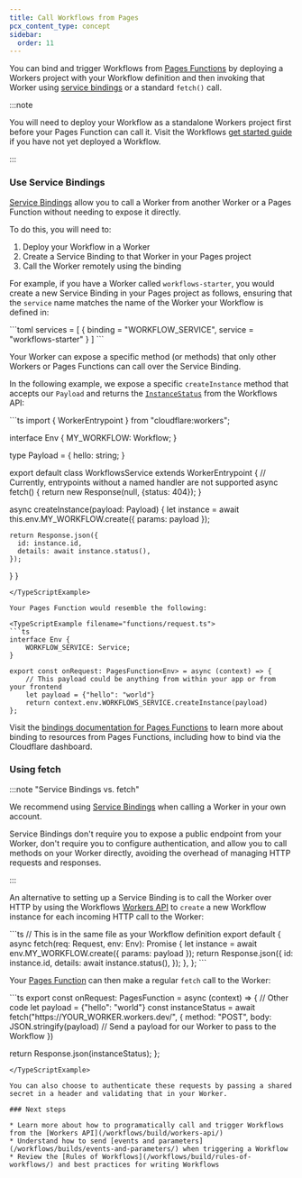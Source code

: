 ```yaml
---
title: Call Workflows from Pages
pcx_content_type: concept
sidebar:
  order: 11
---
```



You can bind and trigger Workflows from [Pages Functions](/pages/functions/) by deploying a Workers project with your Workflow definition and then invoking that Worker using [service bindings](/pages/functions/bindings/#service-bindings) or a standard `fetch()` call.

:::note

You will need to deploy your Workflow as a standalone Workers project first before your Pages Function can call it. Visit the Workflows [get started guide](/workflows/get-started/guide/) if you have not yet deployed a Workflow.

:::

### Use Service Bindings

[Service Bindings](/workers/runtime-apis/bindings/service-bindings/) allow you to call a Worker from another Worker or a Pages Function without needing to expose it directly.

To do this, you will need to:

1. Deploy your Workflow in a Worker
2. Create a Service Binding to that Worker in your Pages project
3. Call the Worker remotely using the binding

For example, if you have a Worker called `workflows-starter`, you would create a new Service Binding in your Pages project as follows, ensuring that the `service` name matches the name of the Worker your Workflow is defined in:

<WranglerConfig>
```toml
services = [
  { binding = "WORKFLOW_SERVICE", service = "workflows-starter" }
]
```
</WranglerConfig>

Your Worker can expose a specific method (or methods) that only other Workers or Pages Functions can call over the Service Binding.

In the following example, we expose a specific `createInstance` method that accepts our `Payload` and returns the [`InstanceStatus`](/workflows/build/workers-api/#instancestatus) from the Workflows API:

<TypeScriptExample filename="index.ts">
```ts
import { WorkerEntrypoint } from "cloudflare:workers";

interface Env {
	MY_WORKFLOW: Workflow;
}

type Payload = {
	hello: string;
}

export default class WorkflowsService extends WorkerEntrypoint<Env> {
  // Currently, entrypoints without a named handler are not supported
  async fetch() { return new Response(null, {status: 404}); }

  async createInstance(payload: Payload) {
    let instance = await this.env.MY_WORKFLOW.create({
    	params: payload
    });

    return Response.json({
      id: instance.id,
      details: await instance.status(),
    });
  }
}
```
</TypeScriptExample>

Your Pages Function would resemble the following:

<TypeScriptExample filename="functions/request.ts">
```ts
interface Env {
	WORKFLOW_SERVICE: Service;
}

export const onRequest: PagesFunction<Env> = async (context) => {
	// This payload could be anything from within your app or from your frontend
	let payload = {"hello": "world"}
	return context.env.WORKFLOWS_SERVICE.createInstance(payload)
};
```
</TypeScriptExample>

Visit the [bindings documentation for Pages Functions](/pages/functions/bindings/#service-bindings) to learn more about binding to resources from Pages Functions, including how to bind via the Cloudflare dashboard.

### Using fetch

:::note "Service Bindings vs. fetch"

We recommend using [Service Bindings](/workers/runtime-apis/bindings/service-bindings/) when calling a Worker in your own account.

Service Bindings don't require you to expose a public endpoint from your Worker, don't require you to configure authentication, and allow you to call methods on your Worker directly, avoiding the overhead of managing HTTP requests and responses.

:::

An alternative to setting up a Service Binding is to call the Worker over HTTP by using the Workflows [Workers API](/workflows/build/workers-api/#workflow) to `create` a new Workflow instance for each incoming HTTP call to the Worker:

<TypeScriptExample filename="index.ts">
```ts
// This is in the same file as your Workflow definition
export default {
  async fetch(req: Request, env: Env): Promise<Response> {
    let instance = await env.MY_WORKFLOW.create({
    	params: payload
    });
    return Response.json({
      id: instance.id,
      details: await instance.status(),
    });
  },
};
```
</TypeScriptExample>

Your [Pages Function](/pages/functions/get-started/) can then make a regular `fetch` call to the Worker:

<TypeScriptExample filename="functions/request.ts">
```ts
export const onRequest: PagesFunction<Env> = async (context) => {
	// Other code
	let payload = {"hello": "world"}
  const instanceStatus = await fetch("https://YOUR_WORKER.workers.dev/", {
  	method: "POST",
    body: JSON.stringify(payload) // Send a payload for our Worker to pass to the Workflow
  })

  return Response.json(instanceStatus);
};
```
</TypeScriptExample>

You can also choose to authenticate these requests by passing a shared secret in a header and validating that in your Worker.

### Next steps

* Learn more about how to programatically call and trigger Workflows from the [Workers API](/workflows/build/workers-api/)
* Understand how to send [events and parameters](/workflows/builds/events-and-parameters/) when triggering a Workflow
* Review the [Rules of Workflows](/workflows/build/rules-of-workflows/) and best practices for writing Workflows
